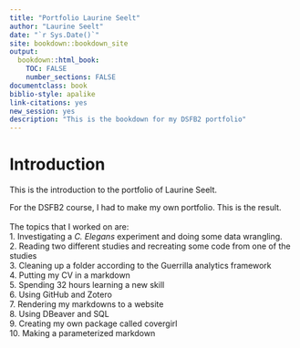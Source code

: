 ```yaml
---
title: "Portfolio Laurine Seelt"
author: "Laurine Seelt"
date: "`r Sys.Date()`"
site: bookdown::bookdown_site
output: 
  bookdown::html_book:
    TOC: FALSE
    number_sections: FALSE
documentclass: book
biblio-style: apalike
link-citations: yes
new_session: yes
description: "This is the bookdown for my DSFB2 portfolio"
---
```


# Introduction

This is the introduction to the portfolio of Laurine Seelt.

For the DSFB2 course, I had to make my own portfolio. This is the result. <br>
<br>
The topics that I worked on are: <br>
1. Investigating a _C. Elegans_ experiment and doing some data wrangling. <br>
2. Reading two different studies and recreating some code from one of the studies <br>
3. Cleaning up a folder according to the Guerrilla analytics framework <br>
4. Putting my CV in a markdown <br>
5. Spending 32 hours learning a new skill <br>
6. Using GitHub and Zotero <br>
7. Rendering my markdowns to a website <br>
8. Using DBeaver and SQL <br>
9. Creating my own package called covergirl <br>
10. Making a parameterized markdown <br>
